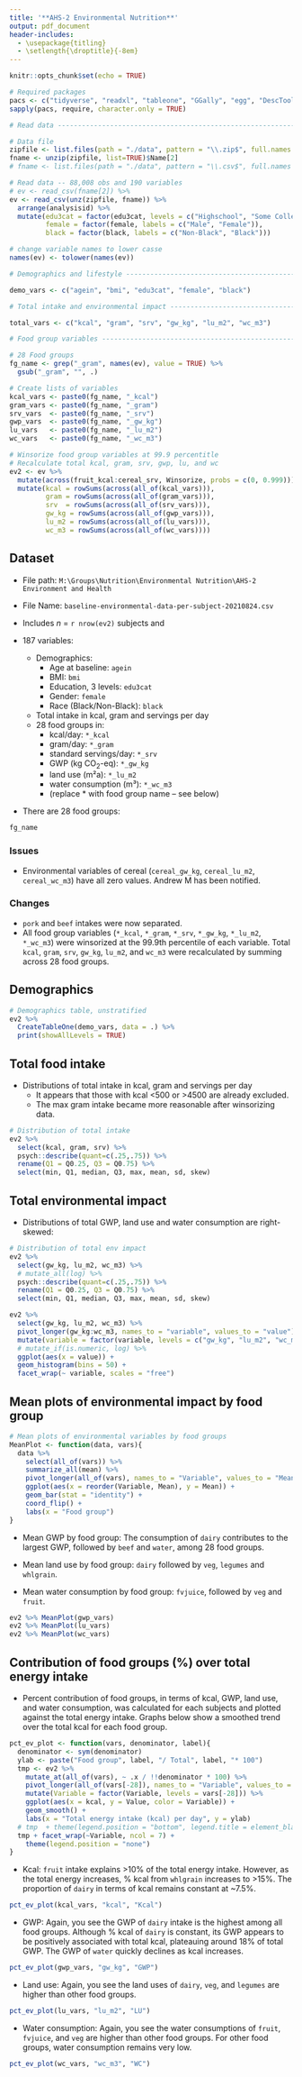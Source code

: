 ```yaml
---
title: '**AHS-2 Environmental Nutrition**'
output: pdf_document
header-includes:
  - \usepackage{titling}
  - \setlength{\droptitle}{-8em} 
---
```


```r
knitr::opts_chunk$set(echo = TRUE)

# Required packages
pacs <- c("tidyverse", "readxl", "tableone", "GGally", "egg", "DescTools")
sapply(pacs, require, character.only = TRUE)

# Read data ---------------------------------------------------------------

# Data file
zipfile <- list.files(path = "./data", pattern = "\\.zip$", full.names = TRUE)
fname <- unzip(zipfile, list=TRUE)$Name[2]
# fname <- list.files(path = "./data", pattern = "\\.csv$", full.names = TRUE)

# Read data -- 88,008 obs and 190 variables
# ev <- read_csv(fname[2]) %>% 
ev <- read_csv(unz(zipfile, fname)) %>% 
  arrange(analysisid) %>% 
  mutate(edu3cat = factor(edu3cat, levels = c("Highschool", "Some College", "College Degree")),
         female = factor(female, labels = c("Male", "Female")),
         black = factor(black, labels = c("Non-Black", "Black")))

# change variable names to lower casse
names(ev) <- tolower(names(ev))

# Demographics and lifestyle ----------------------------------------------

demo_vars <- c("agein", "bmi", "edu3cat", "female", "black")

# Total intake and environmental impact -----------------------------------

total_vars <- c("kcal", "gram", "srv", "gw_kg", "lu_m2", "wc_m3")

# Food group variables ----------------------------------------------------

# 28 Food groups
fg_name <- grep("_gram", names(ev), value = TRUE) %>% 
  gsub("_gram", "", .)

# Create lists of variables
kcal_vars <- paste0(fg_name, "_kcal")
gram_vars <- paste0(fg_name, "_gram")
srv_vars  <- paste0(fg_name, "_srv")
gwp_vars  <- paste0(fg_name, "_gw_kg")
lu_vars   <- paste0(fg_name, "_lu_m2")
wc_vars   <- paste0(fg_name, "_wc_m3")

# Winsorize food group variables at 99.9 percentitle
# Recalculate total kcal, gram, srv, gwp, lu, and wc
ev2 <- ev %>% 
  mutate(across(fruit_kcal:cereal_srv, Winsorize, probs = c(0, 0.999))) %>% 
  mutate(kcal = rowSums(across(all_of(kcal_vars))),
         gram = rowSums(across(all_of(gram_vars))),
         srv  = rowSums(across(all_of(srv_vars))),
         gw_kg = rowSums(across(all_of(gwp_vars))),
         lu_m2 = rowSums(across(all_of(lu_vars))),
         wc_m3 = rowSums(across(all_of(wc_vars))))

```

## Dataset
* File path: `M:\Groups\Nutrition\Environmental Nutrition\AHS-2 Environment and Health`
* File Name: `baseline-environmental-data-per-subject-20210824.csv`

* Includes *n* = `r nrow(ev2)` subjects and
* 187 variables:
  * Demographics:
    * Age at baseline: `agein`
    * BMI: `bmi`
    * Education, 3 levels: `edu3cat`
    * Gender: `female`
    * Race (Black/Non-Black): `black`
  * Total intake in kcal, gram and servings per day
  * 28 food groups in:
    * kcal/day: `*_kcal`
    * gram/day: `*_gram`
    * standard servings/day: `*_srv`
    * GWP (kg CO<sub>2</sub>-eq): `*_gw_kg`
    * land use (m²a): `*_lu_m2`
    * water consumption (m³): `*_wc_m3`
    * (replace * with food group name -- see below)
* There are 28 food groups:

```r
fg_name
```

### Issues

* Environmental variables of cereal (`cereal_gw_kg`, `cereal_lu_m2`, `cereal_wc_m3`) have all zero values. Andrew M has been notified.

### Changes

* `pork` and `beef` intakes were now separated.
* All food group variables (`*_kcal`, `*_gram`, `*_srv`, `*_gw_kg`, `*_lu_m2`, `*_wc_m3`) were winsorized at the 99.9th percentile of each variable. Total `kcal`, `gram`, `srv`, `gw_kg`, `lu_m2`, and `wc_m3` were recalculated by summing across 28 food groups.

## Demographics

```r
# Demographics table, unstratified
ev2 %>% 
  CreateTableOne(demo_vars, data = .) %>% 
  print(showAllLevels = TRUE)
```

## Total food intake
* Distributions of total intake in kcal, gram and servings per day
  * It appears that those with kcal <500 or >4500 are already excluded.
  * The max gram intake became more reasonable after winsorizing data.

```r
# Distribution of total intake
ev2 %>% 
  select(kcal, gram, srv) %>% 
  psych::describe(quant=c(.25,.75)) %>% 
  rename(Q1 = Q0.25, Q3 = Q0.75) %>% 
  select(min, Q1, median, Q3, max, mean, sd, skew)
```

## Total environmental impact
* Distributions of total GWP, land use and water consumption are right-skewed:

```r
# Distribution of total env impact
ev2 %>% 
  select(gw_kg, lu_m2, wc_m3) %>% 
  # mutate_all(log) %>% 
  psych::describe(quant=c(.25,.75)) %>% 
  rename(Q1 = Q0.25, Q3 = Q0.75) %>% 
  select(min, Q1, median, Q3, max, mean, sd, skew)

ev2 %>% 
  select(gw_kg, lu_m2, wc_m3) %>% 
  pivot_longer(gw_kg:wc_m3, names_to = "variable", values_to = "value") %>% 
  mutate(variable = factor(variable, levels = c("gw_kg", "lu_m2", "wc_m3"))) %>% 
  # mutate_if(is.numeric, log) %>% 
  ggplot(aes(x = value)) +
  geom_histogram(bins = 50) +
  facet_wrap(~ variable, scales = "free")

```

## Mean plots of environmental impact by food group

```r

# Mean plots of environmental variables by food groups
MeanPlot <- function(data, vars){
  data %>% 
    select(all_of(vars)) %>% 
    summarize_all(mean) %>% 
    pivot_longer(all_of(vars), names_to = "Variable", values_to = "Mean") %>% 
    ggplot(aes(x = reorder(Variable, Mean), y = Mean)) + 
    geom_bar(stat = "identity") +
    coord_flip() +
    labs(x = "Food group")
}

```

* Mean GWP by food group: The consumption of `dairy` contributes to the largest GWP, followed by `beef` and `water`, among 28 food groups.

* Mean land use by food group: `dairy` followed by `veg`, `legumes` and `whlgrain`.

* Mean water consumption by food group: `fvjuice`, followed by `veg` and `fruit`.

```r
ev2 %>% MeanPlot(gwp_vars)
ev2 %>% MeanPlot(lu_vars)
ev2 %>% MeanPlot(wc_vars)
```

\newpage

## Contribution of food groups (%) over total energy intake

* Percent contribution of food groups, in terms of kcal, GWP, land use, and water consumption, was calculated for each subjects and plotted against the total energy intake. Graphs below show a smoothed trend over the total kcal for each food group.

```r
pct_ev_plot <- function(vars, denominator, label){
  denominator <- sym(denominator)
  ylab <- paste("Food group", label, "/ Total", label, "* 100")
  tmp <- ev2 %>% 
    mutate_at(all_of(vars), ~ .x / !!denominator * 100) %>% 
    pivot_longer(all_of(vars[-28]), names_to = "Variable", values_to = "Value") %>% 
    mutate(Variable = factor(Variable, levels = vars[-28])) %>% 
    ggplot(aes(x = kcal, y = Value, color = Variable)) +
    geom_smooth() + 
    labs(x = "Total energy intake (kcal) per day", y = ylab)
  # tmp  + theme(legend.position = "bottom", legend.title = element_blank())
  tmp + facet_wrap(~Variable, ncol = 7) +
    theme(legend.position = "none")
}

```

* Kcal: `fruit` intake explains >10% of the total energy intake. However, as the total energy increases, % kcal from `whlgrain` increases to >15%. The proportion of `dairy` in terms of kcal remains constant at ~7.5%.

```r
pct_ev_plot(kcal_vars, "kcal", "Kcal")
```

* GWP: Again, you see the GWP of `dairy` intake is the highest among all food groups. Although % kcal of `dairy` is constant, its GWP appears to be positively associated with total kcal, plateauing around 18% of total GWP. The GWP of `water` quickly declines as kcal increases.

```r
pct_ev_plot(gwp_vars, "gw_kg", "GWP")
```

\newpage

* Land use: Again, you see the land uses of `dairy`, `veg`, and `legumes` are higher than other food groups.

```r
pct_ev_plot(lu_vars, "lu_m2", "LU")
```

* Water consumption: Again, you see the water consumptions of `fruit`, `fvjuice`, and `veg` are higher than other food groups. For other food groups, water consumption remains very low.

```r
pct_ev_plot(wc_vars, "wc_m3", "WC")
```

